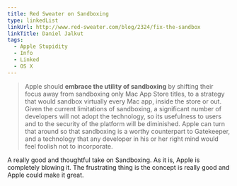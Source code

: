 ```yaml
---
title: Red Sweater on Sandboxing
type: linkedList
linkUrl: http://www.red-sweater.com/blog/2324/fix-the-sandbox
linkTitle: Daniel Jalkut
tags:
  - Apple Stupidity
  - Info
  - Linked
  - OS X
---
```


> Apple should **embrace the utility of sandboxing** by shifting their focus away from sandboxing only Mac App Store titles, to a strategy that would sandbox virtually every Mac app, inside the store or out. Given the current limitations of sandboxing, a significant number of developers will not adopt the technology, so its usefulness to users and to the security of the platform will be diminished. Apple can turn that around so that sandboxing is a worthy counterpart to Gatekeeper, and a technology that any developer in his or her right mind would feel foolish not to incorporate.

A really good and thoughtful take on Sandboxing. As it is, Apple is completely blowing it. The frustrating thing is the concept is really good and Apple could make it great.
